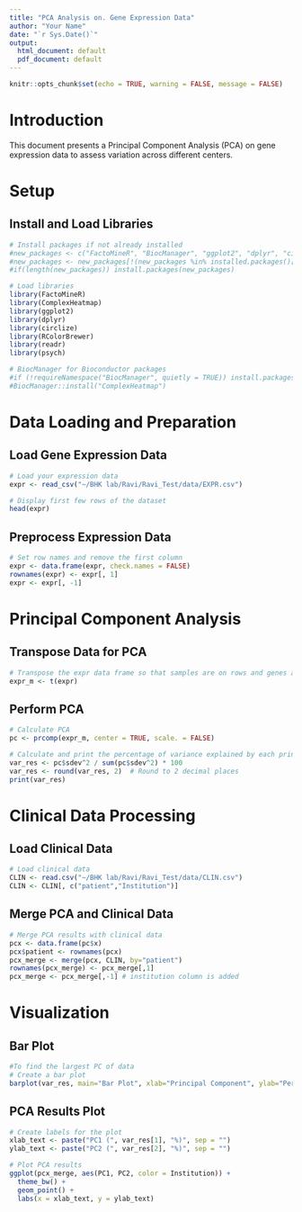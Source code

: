 ```yaml
---
title: "PCA Analysis on. Gene Expression Data"
author: "Your Name"
date: "`r Sys.Date()`"
output:
  html_document: default
  pdf_document: default
---
```


```r
knitr::opts_chunk$set(echo = TRUE, warning = FALSE, message = FALSE)
```

# Introduction

This document presents a Principal Component Analysis (PCA) on gene expression data to assess variation across different centers.

# Setup

## Install and Load Libraries

```r
# Install packages if not already installed
#new_packages <- c("FactoMineR", "BiocManager", "ggplot2", "dplyr", "circlize", "RColorBrewer", "readr", "psych")
#new_packages <- new_packages[!(new_packages %in% installed.packages()[,"Package"])]
#if(length(new_packages)) install.packages(new_packages)

# Load libraries
library(FactoMineR)
library(ComplexHeatmap)
library(ggplot2)
library(dplyr)
library(circlize)
library(RColorBrewer)
library(readr)
library(psych)

# BiocManager for Bioconductor packages
#if (!requireNamespace("BiocManager", quietly = TRUE)) install.packages("BiocManager")
#BiocManager::install("ComplexHeatmap")
```

# Data Loading and Preparation

## Load Gene Expression Data

```r
# Load your expression data 
expr <- read_csv("~/BHK lab/Ravi/Ravi_Test/data/EXPR.csv")

# Display first few rows of the dataset
head(expr)
```

## Preprocess Expression Data

```r
# Set row names and remove the first column
expr <- data.frame(expr, check.names = FALSE)
rownames(expr) <- expr[, 1]
expr <- expr[, -1]
```

# Principal Component Analysis

## Transpose Data for PCA

```r
# Transpose the expr data frame so that samples are on rows and genes are on columns 
expr_m <- t(expr)
```

## Perform PCA

```r
# Calculate PCA 
pc <- prcomp(expr_m, center = TRUE, scale. = FALSE)

# Calculate and print the percentage of variance explained by each principal component
var_res <- pc$sdev^2 / sum(pc$sdev^2) * 100
var_res <- round(var_res, 2)  # Round to 2 decimal places
print(var_res)
```

# Clinical Data Processing

## Load Clinical Data

```r
# Load clinical data
CLIN <- read.csv("~/BHK lab/Ravi/Ravi_Test/data/CLIN.csv")
CLIN <- CLIN[, c("patient","Institution")]
```

## Merge PCA and Clinical Data

```r
# Merge PCA results with clinical data
pcx <- data.frame(pc$x)
pcx$patient <- rownames(pcx)
pcx_merge <- merge(pcx, CLIN, by="patient")
rownames(pcx_merge) <- pcx_merge[,1]
pcx_merge <- pcx_merge[,-1] # institution column is added
```

# Visualization

## Bar Plot

```r
#To find the largest PC of data
# Create a bar plot
barplot(var_res, main="Bar Plot", xlab="Principal Component", ylab="Percentage of Variance Explained", col="skyblue")
```

## PCA Results Plot

```r
# Create labels for the plot
xlab_text <- paste("PC1 (", var_res[1], "%)", sep = "")
ylab_text <- paste("PC2 (", var_res[2], "%)", sep = "")

# Plot PCA results
ggplot(pcx_merge, aes(PC1, PC2, color = Institution)) +
  theme_bw() +
  geom_point() +
  labs(x = xlab_text, y = ylab_text)
```


